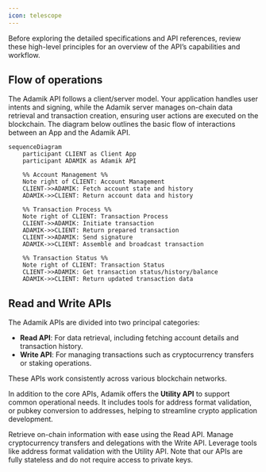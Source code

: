 ```yaml
---
icon: telescope
---
```


Before exploring the detailed specifications and API references, review these high-level principles for an overview of the API’s capabilities and workflow.

## Flow of operations

The Adamik API follows a client/server model. Your application handles user intents and signing, while the Adamik server manages on-chain data retrieval and transaction creation, ensuring user actions are executed on the blockchain.
The diagram below outlines the basic flow of interactions between an App and the Adamik API.

```mermaid
sequenceDiagram
    participant CLIENT as Client App
    participant ADAMIK as Adamik API

    %% Account Management %%
    Note right of CLIENT: Account Management
    CLIENT->>ADAMIK: Fetch account state and history
    ADAMIK->>CLIENT: Return account data and history

    %% Transaction Process %%
    Note right of CLIENT: Transaction Process
    CLIENT->>ADAMIK: Initiate transaction
    ADAMIK->>CLIENT: Return prepared transaction
    CLIENT->>ADAMIK: Send signature
    ADAMIK->>CLIENT: Assemble and broadcast transaction

    %% Transaction Status %%
    Note right of CLIENT: Transaction Status
    CLIENT->>ADAMIK: Get transaction status/history/balance
    ADAMIK->>CLIENT: Return updated transaction data
```

## Read and Write APIs

The Adamik APIs are divided into two principal categories:

- **Read API**: For data retrieval, including fetching account details and transaction history.
- **Write API**: For managing transactions such as cryptocurrency transfers or staking operations.

These APIs work consistently across various blockchain networks.

In addition to the core APIs, Adamik offers the **Utility API** to support common operational needs. It includes tools for address format validation, or pubkey conversion to addresses, helping to streamline crypto application development.

<CardGroup cols={3}>
  <Card
    title="Read API"
    icon="readme"
    href="../api-reference/read_API_overview_and_interaction_flow"
  >
    Retrieve on-chain information with ease using the Read API.
  </Card>
  <Card
    title="Write API"
    icon="pen-to-square"
    href="../api-reference/write_API_overview_and_interaction_flow"
  >
    Manage cryptocurrency transfers and delegations with the Write API.
  </Card>
  <Card
    title="Utility API"
    icon="gear"
    href="../api-reference/endpoint/post-apiaddressencode"
  >
    Leverage tools like address format validation with the Utility API.
  </Card>
</CardGroup>

<Info>
  Note that our APIs are fully stateless and do not require access to private
  keys.
</Info>

